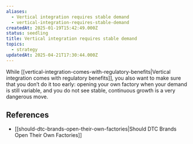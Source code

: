 ```yaml
---
aliases:
  - Vertical integration requires stable demand
  - vertical-integration-requires-stable-demand
createdAt: 2025-01-19T15:42:49.000Z
status: seedling
title: Vertical integration requires stable demand
topics:
  - strategy
updatedAt: 2025-04-21T17:30:44.000Z
---
```

While [[vertical-integration-comes-with-regulatory-benefits|Vertical integration comes with regulatory benefits]], you also want to make sure that you don’t do it too early: opening your own factory when your demand is still variable, and you do not see stable, continuous growth is a very dangerous move.

## References

- [[should-dtc-brands-open-their-own-factories|Should DTC Brands Open Their Own Factories]]
